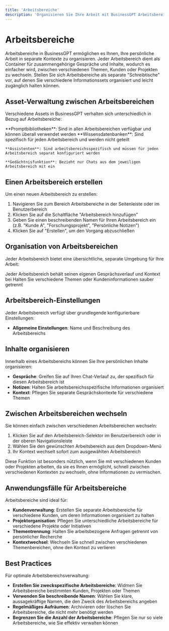 ```yaml
---
title: 'Arbeitsbereiche'
description: 'Organisieren Sie Ihre Arbeit mit BusinessGPT Arbeitsbereichen'
---
```


# Arbeitsbereiche

Arbeitsbereiche in BusinessGPT ermöglichen es Ihnen, Ihre persönliche Arbeit in separate Kontexte zu organisieren. Jeder Arbeitsbereich dient als Container für zusammengehörige Gespräche und Inhalte, wodurch es einfacher wird, zwischen verschiedenen Themen, Kunden oder Projekten zu wechseln. Stellen Sie sich Arbeitsbereiche als separate "Schreibtische" vor, auf denen Sie verschiedene Informationssets organisiert und leicht zugänglich halten können.

## Asset-Verwaltung zwischen Arbeitsbereichen

Verschiedene Assets in BusinessGPT verhalten sich unterschiedlich in Bezug auf Arbeitsbereiche:

<CardGroup cols={2}>
  <Card title="Arbeitsbereich-übergreifend" icon="globe">
    **Promptbibliotheken**: Sind in allen Arbeitsbereichen verfügbar und können überall verwendet werden
  </Card>
  <Card title="Arbeitsbereich-spezifisch" icon="lock">
    **Wissensdatenbanken**: Sind spezifisch für jeden Arbeitsbereich und werden nicht geteilt

    **Assistenten**: Sind arbeitsbereichsspezifisch und müssen für jeden Arbeitsbereich separat konfiguriert werden

    **Gedächtnisfunktion**: Bezieht nur Chats aus dem jeweiligen Arbeitsbereich mit ein
  </Card>
</CardGroup>

## Einen Arbeitsbereich erstellen

Um einen neuen Arbeitsbereich zu erstellen:

1. Navigieren Sie zum Bereich Arbeitsbereiche in der Seitenleiste oder im Benutzerbereich
2. Klicken Sie auf die Schaltfläche "Arbeitsbereich hinzufügen"
3. Geben Sie einen beschreibenden Namen für Ihren Arbeitsbereich ein (z.B. "Kunde A", "Forschungsprojekt", "Persönliche Notizen")
4. Klicken Sie auf "Erstellen", um den Vorgang abzuschließen

## Organisation von Arbeitsbereichen

Jeder Arbeitsbereich bietet eine übersichtliche, separate Umgebung für Ihre Arbeit:

<CardGroup cols={2}>
  <Card title="Persönlicher Kontext" icon="user">
    Jeder Arbeitsbereich behält seinen eigenen Gesprächsverlauf und Kontext bei
  </Card>
  <Card title="Thementrennung" icon="folder">
    Halten Sie verschiedene Themen oder Kundeninformationen sauber getrennt
  </Card>
</CardGroup>

## Arbeitsbereich-Einstellungen

Jeder Arbeitsbereich verfügt über grundlegende konfigurierbare Einstellungen:

- **Allgemeine Einstellungen**: Name und Beschreibung des Arbeitsbereichs

## Inhalte organisieren

Innerhalb eines Arbeitsbereichs können Sie Ihre persönlichen Inhalte organisieren:

- **Gespräche**: Greifen Sie auf Ihren Chat-Verlauf zu, der spezifisch für diesen Arbeitsbereich ist
- **Notizen**: Halten Sie arbeitsbereichsspezifische Informationen organisiert
- **Kontext**: Pflegen Sie separate Gesprächskontexte für verschiedene Themen

## Zwischen Arbeitsbereichen wechseln

Sie können einfach zwischen verschiedenen Arbeitsbereichen wechseln:

1. Klicken Sie auf den Arbeitsbereich-Selektor im Benutzerbereich oder in der oberen Navigationsleiste
2. Wählen Sie den gewünschten Arbeitsbereich aus dem Dropdown-Menü
3. Ihr Kontext wechselt sofort zum ausgewählten Arbeitsbereich

Diese Funktion ist besonders nützlich, wenn Sie mit verschiedenen Kunden oder Projekten arbeiten, da sie es Ihnen ermöglicht, schnell zwischen verschiedenen Kontexten zu wechseln, ohne Informationen zu vermischen.

## Anwendungsfälle für Arbeitsbereiche

Arbeitsbereiche sind ideal für:

- **Kundenverwaltung**: Erstellen Sie separate Arbeitsbereiche für verschiedene Kunden, um deren Informationen organisiert zu halten
- **Projektorganisation**: Pflegen Sie unterschiedliche Arbeitsbereiche für verschiedene Projekte oder Initiativen
- **Thementrennung**: Halten Sie arbeitsbezogene Anfragen getrennt von persönlicher Recherche
- **Kontextwechsel**: Wechseln Sie schnell zwischen verschiedenen Themenbereichen, ohne den Kontext zu verlieren

## Best Practices

Für optimale Arbeitsbereichsverwaltung:

- **Erstellen Sie zweckspezifische Arbeitsbereiche**: Widmen Sie Arbeitsbereiche bestimmten Kunden, Projekten oder Themen
- **Verwenden Sie beschreibende Namen**: Wählen Sie klare, aussagekräftige Namen, die den Zweck des Arbeitsbereichs angeben
- **Regelmäßiges Aufräumen**: Archivieren oder löschen Sie Arbeitsbereiche, die nicht mehr benötigt werden
- **Begrenzen Sie die Anzahl der Arbeitsbereiche**: Pflegen Sie nur so viele Arbeitsbereiche, wie Sie effektiv verwalten können
